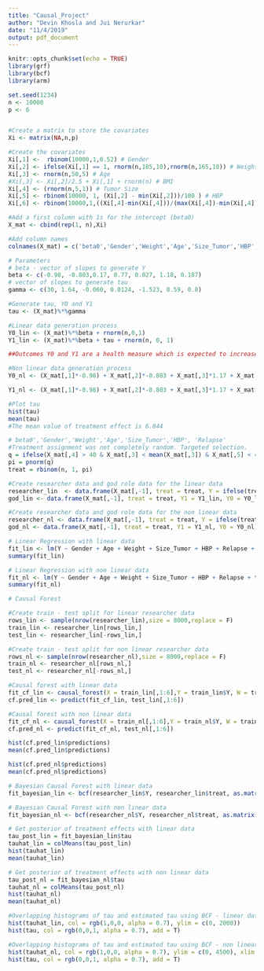 ```yaml
---
title: "Causal_Project"
author: "Devin Khosla and Jui Nerurkar"
date: "11/4/2019"
output: pdf_document
---
```


```r
knitr::opts_chunk$set(echo = TRUE)
library(grf)
library(bcf)
library(arm)
```

```r
set.seed(1234)
n <- 10000
p <- 6


#Create a matrix to store the covariates
Xi <- matrix(NA,n,p)

#Create the covariates
Xi[,1] <-  rbinom(10000,1,0.52) # Gender
Xi[,2] <- ifelse(Xi[,1] == 1, rnorm(n,185,10),rnorm(n,165,10)) # Weight
Xi[,3] <- rnorm(n,50,5) # Age
#Xi[,3] <- Xi[,2]/2.5 + Xi[,1] + rnorm(n) # BMI
Xi[,4] <- (rnorm(n,5,1)) # Tumor Size
Xi[,5] <- rbinom(10000, 1, (Xi[,2] - min(Xi[,2]))/100 ) # HBP
Xi[,6] <- rbinom(10000,1,((Xi[,4]-min(Xi[,4]))/(max(Xi[,4])-min(Xi[,4])))) # Relapse

```

```r
#Add a first column with 1s for the intercept (beta0)
X_mat <- cbind(rep(1, n),Xi)

#Add column names
colnames(X_mat) = c('beta0','Gender','Weight','Age','Size_Tumor','HBP', 'Relapse')

# Parameters 
# beta - vector of slopes to generate Y
beta <- c(-0.98, -0.803,0.17, 0.77, 0.027, 1.18, 0.187)
# vector of slopes to generate tau
gamma <- c(30, 1.64, -0.060, 0.0124, -1.523, 0.59, 0.8)

#Generate tau, Y0 and Y1
tau <- (X_mat)%*%gamma

```

```r
#Linear data generation process
Y0_lin <- (X_mat)%*%beta + rnorm(n,0,1)
Y1_lin <- (X_mat)%*%beta + tau + rnorm(n, 0, 1)

##Outcomes Y0 and Y1 are a health measure which is expected to increase with treatment.
```

```r
#Non linear data generation process
Y0_nl <- (X_mat[,1]*-0.98) + X_mat[,2]*-0.803 + X_mat[,3]*1.17 + X_mat[,4]*log(seq(4,n+3, 1)) + X_mat[,5]*runif(n, 1, 20) + X_mat[,6]*1.18 + X_mat[,7]*runif(n, 0.1, 2)+ rnorm(n,0,1)

Y1_nl <- (X_mat[,1]*-0.98) + X_mat[,2]*-0.803 + X_mat[,3]*1.17 + X_mat[,4]*log(seq(4,n+3, 1)) + X_mat[,5]*runif(n, 1, 20) + X_mat[,6]*1.18 + X_mat[,7]*runif(n, 0.1, 2)+ tau + rnorm(n,0,1)
```

```r
#Plot tau
hist(tau)
mean(tau)
#The mean value of treatment effect is 6.844
```

```r
# beta0','Gender','Weight','Age','Size_Tumor','HBP', 'Relapse'
#Treatment assignment was not completely random. Targeted selection.
q = ifelse(X_mat[,4] > 40 & X_mat[,3] < mean(X_mat[,3]) & X_mat[,5] < 4 & X_mat[,7] == 0, -1, 1)
pi = pnorm(q)
treat = rbinom(n, 1, pi)
```

```r
#Create researcher data and god role data for the linear data
researcher_lin  <- data.frame(X_mat[,-1], treat = treat, Y = ifelse(treat == 1, Y1_lin, Y0_lin))
god_lin <- data.frame(X_mat[,-1], treat = treat, Y1 = Y1_lin, Y0 = Y0_lin)

#Create researcher data and god role data for the non linear data
researcher_nl <- data.frame(X_mat[,-1], treat = treat, Y = ifelse(treat == 1, Y1_nl, Y0_nl))
god_nl <- data.frame(X_mat[,-1], treat = treat, Y1 = Y1_nl, Y0 = Y0_nl)
```


```r
# Linear Regression with linear data
fit_lin <- lm(Y ~ Gender + Age + Weight + Size_Tumor + HBP + Relapse + treat,data = researcher_lin)
summary(fit_lin)
```

```r
# Linear Regression with non linear data
fit_nl <- lm(Y ~ Gender + Age + Weight + Size_Tumor + HBP + Relapse + treat,data = researcher_nl)
summary(fit_nl)
```

```r
# Causal Forest

#Create train - test split for linear researcher data
rows_lin <- sample(nrow(researcher_lin),size = 8000,replace = F)
train_lin <- researcher_lin[rows_lin,]
test_lin <- researcher_lin[-rows_lin,]

#Create train - test split for non linear researcher data
rows_nl <- sample(nrow(researcher_nl),size = 8000,replace = F)
train_nl <- researcher_nl[rows_nl,]
test_nl <- researcher_nl[-rows_nl,]
```

```r
#Causal forest with linear data
fit_cf_lin <- causal_forest(X = train_lin[,1:6],Y = train_lin$Y, W = train_lin$treat)
cf.pred_lin <- predict(fit_cf_lin, test_lin[,1:6])

#Causal forest with non linear data
fit_cf_nl <- causal_forest(X = train_nl[,1:6],Y = train_nl$Y, W = train_nl$treat)
cf.pred_nl <- predict(fit_cf_nl, test_nl[,1:6])
```

```r
hist(cf.pred_lin$predictions)
mean(cf.pred_lin$predictions)

hist(cf.pred_nl$predictions)
mean(cf.pred_nl$predictions)
```

```r
# Bayesian Causal Forest with linear data
fit_bayesian_lin <- bcf(researcher_lin$Y, researcher_lin$treat, as.matrix(researcher_lin[,1:6]), pihat = pi, nburn = 2000, nsim = 2000)

# Bayesian Causal Forest with non linear data
fit_bayesian_nl <- bcf(researcher_nl$Y, researcher_nl$treat, as.matrix(researcher_nl[,1:6]), pihat = pi, nburn = 2000, nsim = 2000)
```


```r
# Get posterior of treatment effects with linear data
tau_post_lin = fit_bayesian_lin$tau
tauhat_lin = colMeans(tau_post_lin)
hist(tauhat_lin)
mean(tauhat_lin)

```

```r
# Get posterior of treatment effects with non linear data
tau_post_nl = fit_bayesian_nl$tau
tauhat_nl = colMeans(tau_post_nl)
hist(tauhat_nl)
mean(tauhat_nl)
```


```r
#Overlapping histograms of tau and estimated tau using BCF - linear data
hist(tauhat_lin, col = rgb(1,0,0, alpha = 0.7), ylim = c(0, 2000))
hist(tau, col = rgb(0,0,1, alpha = 0.7), add = T)

#Overlapping histograms of tau and estimated tau using BCF - non linear data
hist(tauhat_nl, col = rgb(1,0,0, alpha = 0.7), ylim = c(0, 4500), xlim = c(0, 15))
hist(tau, col = rgb(0,0,1, alpha = 0.7), add = T)
```



